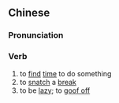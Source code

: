 {{also|偷闲}}
==Chinese==
{{zh-forms|s=偷闲|t2=偷閑}}

===Pronunciation===
{{zh-pron
|m=tōuxián
|c=tau1 haan4
|mn=qz:thio-hân/tw:thau-êng/xm,zz:tho͘-hân
|cat=v
}}

===Verb===
{{zh-verb}}

# to [[find]] [[time]] to do something
# to [[snatch]] a [[break]]
# to be [[lazy]]; to [[goof off]]